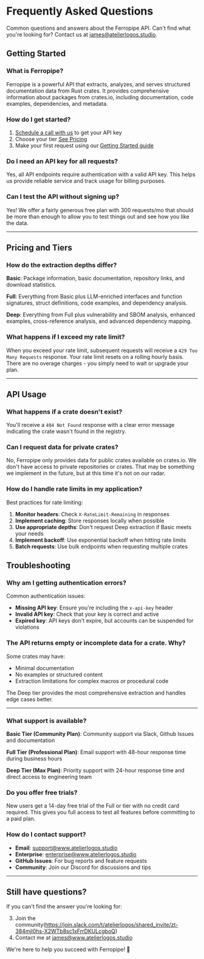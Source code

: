 # Frequently Asked Questions

Common questions and answers about the Ferropipe API. Can't find what you're looking for? Contact us at james@atelierlogos.studio.

## Getting Started

### What is Ferropipe?

Ferropipe is a powerful API that extracts, analyzes, and serves structured documentation data from Rust crates. It provides comprehensive information about packages from crates.io, including documentation, code examples, dependencies, and metadata.

### How do I get started?

1. [Schedule a call with us](https://cal.com/team/atelier-logos/ferropipe-intro) to get your API key
2. Choose your tier [See Pricing](/docs/pricing)
3. Make your first request using our [Getting Started guide](/docs/getting-started)

### Do I need an API key for all requests?

Yes, all API endpoints require authentication with a valid API key. This helps us provide reliable service and track usage for billing purposes.

### Can I test the API without signing up?

Yes! We offer a fairly generous free plan with 300 requests/mo that should be more than enough to allow you to test things out and see how you like the data.

---

## Pricing and Tiers

### How do the extraction depths differ?

**Basic**: Package information, basic documentation, repository links, and download statistics.

**Full**: Everything from Basic plus LLM-enriched interfaces and function signatures, struct definitions, code examples, and dependency analysis.

**Deep**: Everything from Full plus vulnerability and SBOM analysis, enhanced examples, cross-reference analysis, and advanced dependency mapping.

### What happens if I exceed my rate limit?

When you exceed your rate limit, subsequent requests will receive a `429 Too Many Requests` response. Your rate limit resets on a rolling hourly basis. There are no overage charges - you simply need to wait or upgrade your plan.

---

## API Usage

### What happens if a crate doesn't exist?

You'll receive a `404 Not Found` response with a clear error message indicating the crate wasn't found in the registry.

### Can I request data for private crates?

No, Ferropipe only provides data for public crates available on crates.io. We don't have access to private repositories or crates. That may be something we implement in the future, but at this time it's not on our radar.

### How do I handle rate limits in my application?

Best practices for rate limiting:

1. **Monitor headers**: Check `X-RateLimit-Remaining` in responses
2. **Implement caching**: Store responses locally when possible
3. **Use appropriate depths**: Don't request Deep extraction if Basic meets your needs
4. **Implement backoff**: Use exponential backoff when hitting rate limits
5. **Batch requests**: Use bulk endpoints when requesting multiple crates


## Troubleshooting

### Why am I getting authentication errors?

Common authentication issues:
- **Missing API key**: Ensure you're including the `x-api-key` header
- **Invalid API key**: Check that your key is correct and active
- **Expired key**: API keys don't expire, but accounts can be suspended for violations

### The API returns empty or incomplete data for a crate. Why?

Some crates may have:
- Minimal documentation
- No examples or structured content
- Extraction limitations for complex macros or procedural code

The Deep tier provides the most comprehensive extraction and handles edge cases better.

---

### What support is available?

**Basic Tier (Community Plan)**: Community support via Slack, Github Issues and documentation

**Full Tier (Professional Plan)**: Email support with 48-hour response time during business hours

**Deep Tier (Max Plan)**: Priority support with 24-hour response time and direct access to engineering team

### Do you offer free trials?

New users get a 14-day free trial of the Full or  tier with no credit card required. This gives you full access to test all features before committing to a paid plan.

### How do I contact support?

- **Email**: support@www.atelierlogos.studio
- **Enterprise**: enterprise@www.atelierlogos.studio
- **GitHub Issues**: For bug reports and feature requests
- **Community**: Join our Discord for discussions and tips

---

## Still have questions?

If you can't find the answer you're looking for:

3. Join the community(https://join.slack.com/t/atelierlogos/shared_invite/zt-384mjl0hs-X2WTb8sc1xFrrDKULcgboQ)
4. Contact me at james@www.atelierlogos.studio

We're here to help you succeed with Ferropipe! 🦀 